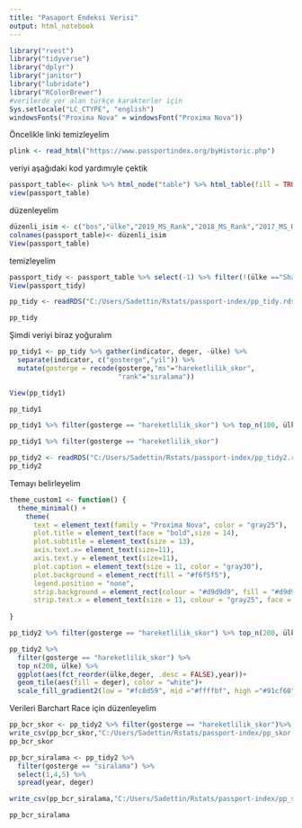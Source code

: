 ```yaml
---
title: "Pasaport Endeksi Verisi"
output: html_notebook
---
```


```r
library("rvest")
library("tidyverse")
library("dplyr")
library("janitor")
library("lubridate")
library("RColorBrewer")
#verilerde yer alan türkçe karakterler için
Sys.setlocale("LC_CTYPE", "english")
windowsFonts("Proxima Nova" = windowsFont("Proxima Nova"))
```


Öncelikle linki temizleyelim
```r
plink <- read_html("https://www.passportindex.org/byHistoric.php")
```

veriyi aşağıdaki kod yardımıyle çektik

```r
passport_table<- plink %>% html_node("table") %>% html_table(fill = TRUE)
view(passport_table)
```


düzenleyelim

```r
düzenli_isim <- c("bos","ülke","2019_MS_Rank","2018_MS_Rank","2017_MS_Rank","2016_MS_Rank","2015_MS_Rank")
colnames(passport_table)<- düzenli_isim
View(passport_table)
```

temizleyelim

```r
passport_tidy <- passport_table %>% select(-1) %>% filter(!(ülke =="Share current view"))
View(passport_tidy)
```

```r
pp_tidy <- readRDS("C:/Users/Sadettin/Rstats/passport-index/pp_tidy.rds")
```

```r
pp_tidy
```

Şimdi veriyi biraz yoğuralım
```r
pp_tidy1 <- pp_tidy %>% gather(indicator, deger, -ülke) %>%
  separate(indicator, c("gosterge","yil")) %>% 
  mutate(gosterge = recode(gosterge,"ms"="hareketlilik_skor", 
                           "rank"="sıralama"))

View(pp_tidy1)
```

```r
pp_tidy1
```

```r
pp_tidy1 %>% filter(gosterge == "hareketlilik_skor") %>% top_n(100, ülke) %>% ggplot(aes(fct_reorder(ülke,deger),deger, fill = gosterge))+geom_col()+ facet_wrap(~yil) + coord_flip()
```


```r
pp_tidy1 %>% filter(gosterge == "hareketlilik_skor")
```

```r
pp_tidy2 <- readRDS("C:/Users/Sadettin/Rstats/passport-index/pp_tidy2.rds")
pp_tidy2
```

Temayı belirleyelim

```r
theme_custom1 <- function() {
  theme_minimal() +
    theme(
      text = element_text(family = "Proxima Nova", color = "gray25"),
      plot.title = element_text(face = "bold",size = 14),
      plot.subtitle = element_text(size = 13),
      axis.text.x= element_text(size=11),
      axis.text.y = element_text(size=11),
      plot.caption = element_text(size = 11, color = "gray30"),
      plot.background = element_rect(fill = "#f6f5f5"),
      legend.position = "none",
      strip.background = element_rect(colour = "#d9d9d9", fill = "#d9d9d9"),
      strip.text.x = element_text(size = 11, colour = "gray25", face = "bold"))
  
}
```



```r
pp_tidy2 %>% filter(gosterge == "hareketlilik_skor") %>% top_n(200, ülke) %>% ggplot(aes(fct_reorder(ülke,deger, .desc = FALSE), year)) +geom_tile(aes(fill = deger))+coord_flip()+ theme_custom1()+scale_fill_distiller(palette = "RdBu") 
```



```r
pp_tidy2 %>% 
  filter(gosterge == "hareketlilik_skor") %>% 
  top_n(200, ülke) %>% 
  ggplot(aes(fct_reorder(ülke,deger, .desc = FALSE),year))+
  geom_tile(aes(fill = deger), color = "white")+
  scale_fill_gradient2(low = "#fc8d59", mid ="#ffffbf", high ="#91cf60", midpoint = 100)+coord_flip()+theme_custom1()+geom_text(aes(x=ülke, y=year, label =deger),size = 3.8,color= "gray25")+labs(x ="",y="",title = "Pasaport Endeksi Hareketlilik Skoru",subtitle = "kaynak: pasaportindex.org")
```

Verileri Barchart Race için düzenleyelim
```r
pp_bcr_skor <- pp_tidy2 %>% filter(gosterge == "hareketlilik_skor")%>% select(1,4,5) %>% spread(year, deger)
write_csv(pp_bcr_skor,"C:/Users/Sadettin/Rstats/passport-index/pp_skor.csv")
pp_bcr_skor
```



```r
pp_bcr_siralama <- pp_tidy2 %>% 
  filter(gosterge == "siralama") %>% 
  select(1,4,5) %>%
  spread(year, deger)

write_csv(pp_bcr_siralama,"C:/Users/Sadettin/Rstats/passport-index/pp_siralama.csv")

pp_bcr_siralama
```